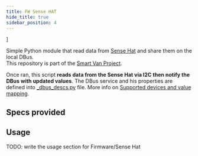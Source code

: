 ```yaml
---
title: FW Sense HAT
hide_title: true
sidebar_position: 4
---
```


<!--
 FROM   @site/src/components/templates/PageSoftware
 VER    1.0.3
-->


]



<SoftwareTitle
  name={software_name}
  status={software_status} />

<SoftwareHeader
  name={software_name}
  code={software_code}
  category={software_category}
  language={software_language}
  current_status={software_status}
  current_version={software_version}
  url_logo="/img/software/firmware/fw_sensehat/fw_sensehat_image.jpg"
  url_repo="https://github.com/Smart-Van-2-0/com.robypomper.smartvan.fw.sensehat/"
  url_downloads="https://github.com/Smart-Van-2-0/com.robypomper.smartvan.fw.sensehat/tags/"
  url_support="https://github.com/Smart-Van-2-0/com.robypomper.smartvan.fw.sensehat/issues/" >

Simple Python module that read data from [Sense Hat](https://www.waveshare.com/sense-hat-c.htm)
and share them on the local DBus.<br />
This repository is part of the [Smart Van Project](https://smartvan.johnosproject.org/).

Once ran, this script **reads data from the Sense Hat via I2C then notify
the DBus with updated values**. The DBus service and his properties are defined
into [_dbus_descs.py](https://github.com/Smart-Van-2-0/com.robypomper.smartvan.fw.sensehat/blob/main/fw_sensehat/sense/_dbus_descs.py) file.
More info on [Supported devices and value mapping](https://github.com/Smart-Van-2-0/com.robypomper.smartvan.fw.ioexp/#supported-devices-and-value-mapping).

</SoftwareHeader>


## Specs provided

<SoftwareSpecsProvidedText />

<SoftwareSpecsProvidedTable
  specs_provided={specs_provided} />


## Usage

TODO: write the usage section for Firmware/Sense Hat
